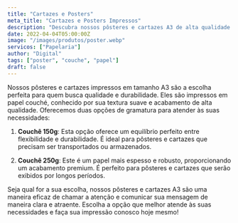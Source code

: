 ```yaml
---
title: "Cartazes e Posters"
meta_title: "Cartazes e Posters Impressos"
description: "Descubra nossos pôsteres e cartazes A3 de alta qualidade e durabilidade. Impressos em papel couche, são perfeitos para chamar a atenção e comunicar sua mensagem!"
date: 2022-04-04T05:00:00Z
image: "/images/produtos/poster.webp"
servicos: ["Papelaria"]
author: "Digital"
tags: ["poster", "couche", "papel"]
draft: false
---
```


Nossos pôsteres e cartazes impressos em tamanho A3 são a escolha perfeita para quem busca qualidade e durabilidade. Eles são impressos em papel couché, conhecido por sua textura suave e acabamento de alta qualidade. Oferecemos duas opções de gramatura para atender às suas necessidades:

1. **Couchê 150g**: Esta opção oferece um equilíbrio perfeito entre flexibilidade e durabilidade. É ideal para pôsteres e cartazes que precisam ser transportados ou armazenados.

2. **Couchê 250g**: Este é um papel mais espesso e robusto, proporcionando um acabamento premium. É perfeito para pôsteres e cartazes que serão exibidos por longos períodos.

Seja qual for a sua escolha, nossos pôsteres e cartazes A3 são uma maneira eficaz de chamar a atenção e comunicar sua mensagem de maneira clara e atraente. Escolha a opção que melhor atende às suas necessidades e faça sua impressão conosco hoje mesmo!

<ButtonWhatsapp
  label="ORÇAMENTO PELO WHATSAPP"
  tag="_blank"
  produto="Cartazes e Posters"
  phoneNumber="5567999005557"
/>
